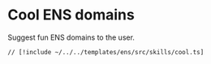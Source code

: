# Cool ENS domains

Suggest fun ENS domains to the user.

```tsx [src/skills/cool.ts]
// [!include ~/../../templates/ens/src/skills/cool.ts]
```
